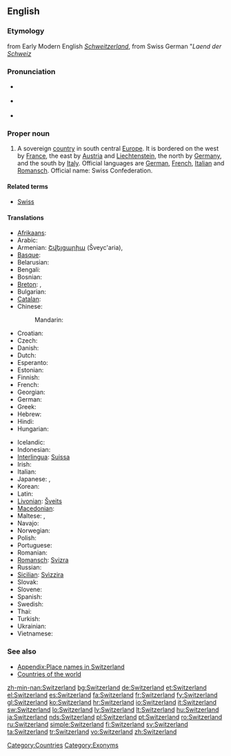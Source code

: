 ==English==

===Etymology===
from Early Modern English ''[[Schweitzerland]]'', from Swiss German "''Laend der [[Schweiz]]''
{{wikipedia}}

===Pronunciation===
* {{a|UK}} {{IPA|/ˈswɪt.səl.ənd/}}
* {{a|US}} {{IPA|/ˈswɪt.sɚ.lənd/}}
* {{audio|en-us-Switzerland.ogg|Audio (US)}}

===Proper noun===
{{en-proper noun}}

# A sovereign [[country]] in south central [[Europe]]. It is bordered on the west by [[France]], the east by [[Austria]] and [[Liechtenstein]], the north by [[Germany]], and the south by [[Italy]]. Official languages are [[German]], [[French]], [[Italian]] and [[Ladin|Romansch]]. Official name: Swiss Confederation.

====Related terms====
* [[Swiss]]

====Translations====
{{trans-top|sovereign country}}
* [[Afrikaans]]: {{t-|af|Switserland|xs=Afrikaans}}
* Arabic: {{t|ar|سويسرا|f|tr=suwísra|sc=Arab}}
* Armenian: [[Շվեյցարիա]] (Šveyc'aria), {{t|hy|Շվեյցարիա|tr=Šveyc'aria|sc=Armn}}
* [[Basque]]: {{t|eu|Suitza|xs=Basque}}
* Belarusian: {{t|be|Швейцарыя|f|tr=Švejcáryja|sc=Cyrl}}
* Bengali: {{t|bn|সুইজারল্যান্ড|tr=su'ijārlyānḍ|sc=Beng}}
* Bosnian: {{t-|bs|Švicarska|f}}
* [[Breton]]: {{t-|br|Suis|xs=Breton}}, {{t|br|Bro-Suis|xs=Breton}}
* Bulgarian: {{t|bg|Швейцария|f|tr=Švejcárija|sc=Cyrl}}
* [[Catalan]]: {{t|ca|Suïssa|f}}
* Chinese:
*: Mandarin: {{t|zh|瑞士|tr=Ruìshì|sc=Hani}}
* Croatian: {{t+|hr|Švicarska|f|alt=Švȉcarskā}}
* Czech: {{t+|cs|Švýcarsko|n}}
* Danish: {{t+|da|Schweiz}}
* Dutch: {{t+|nl|Zwitserland}}
* Esperanto: {{t-|eo|Svislando|xs=Esperanto}}
* Estonian: {{t+|et|Šveits}}
* Finnish: {{t+|fi|Sveitsi}}
* French: {{t+|fr|Suisse}}
* Georgian: {{t|ka|შვეიცარია|tr=šveic'aria|sc=Geor}}
* German: {{t+|de|Schweiz|f}}
* Greek: {{t+|el|Ελβετία|f|tr=Elvetía}}
* Hebrew: {{t|he|שווייץ|tr=shváyitz}} {{f}}
* Hindi: {{t|hi|स्विट्ज़रलैण्ड|tr=sviṭzarlaiṇḍ|sc=Deva}}
* Hungarian: {{t+|hu|Svájc}}
{{trans-mid}}
* Icelandic: {{t+|is|Sviss|f}}
* Indonesian: {{t|id|Swis|xs=Indonesian}}
* [[Interlingua]]: [[Suissa]]
* Irish: {{t|ga|an Eilvéis|f|xs=Irish}}
* Italian: {{t+|it|Svizzera|f}}
* Japanese: {{t|ja|スイス|tr=Suisu|sc=Jpan}}, {{qualifier|obsolete}} {{t|ja|瑞西|sc=Jpan}}
* Korean: {{t|ko|스위스|tr=Seuwiseu|sc=Kore}}
* Latin: {{t-|la|Helvetia|f|alt=Helvētia}}
* [[Livonian]]: [[Šveits]]
* [[Macedonian]]: {{t|mk|Швајцарија|f|tr=Švajcarija|sc=Cyrl}}
* Maltese: {{t-|mt|Svizzera|xs=Maltese}}, {{t-|mt|l-Isvizzera|xs=Maltese}}
* Navajo: {{tø|nv|Swis bikéyah}}
* Norwegian: {{t+|no|Sveits}}
* Polish: {{t+|pl|Szwajcaria|f}}
* Portuguese: {{t+|pt|Suíça|f}}
* Romanian: {{t+|ro|Elveţia|f}}
* [[Romansch]]: [[Svizra]] {{f}}
* Russian: {{t+|ru|Швейцария|f|tr=Švejcárija}}
* [[Sicilian]]: [[Svìzzira]] {{f}}
* Slovak: {{t|sk|Švajčiarsko}}
* Slovene: {{t+|sl|Švica|f}}
* Spanish: {{t+|es|Suiza|f}}
* Swedish: {{t+|sv|Schweiz}}
* Thai: {{t|th|วิตเซอร์แลนด์|tr=wítserlaen}}
* Turkish: {{t+|tr|İsviçre}}
* Ukrainian: {{t|uk|Швейцарія|f|tr=Švejcárija|sc=Cyrl}}
* Vietnamese: {{t-|vi|Thụy Sĩ|xs=Vietnamese}}
{{trans-bottom}}

===See also===
* [[Appendix:Place names in Switzerland]]
* [[Appendix:Countries of the world|Countries of the world]]

[[Category:Countries]]
[[Category:Exonyms]]

[[zh-min-nan:Switzerland]]
[[bg:Switzerland]]
[[de:Switzerland]]
[[et:Switzerland]]
[[el:Switzerland]]
[[es:Switzerland]]
[[fa:Switzerland]]
[[fr:Switzerland]]
[[fy:Switzerland]]
[[gl:Switzerland]]
[[ko:Switzerland]]
[[hr:Switzerland]]
[[io:Switzerland]]
[[it:Switzerland]]
[[sw:Switzerland]]
[[lo:Switzerland]]
[[lv:Switzerland]]
[[lt:Switzerland]]
[[hu:Switzerland]]
[[ja:Switzerland]]
[[nds:Switzerland]]
[[pl:Switzerland]]
[[pt:Switzerland]]
[[ro:Switzerland]]
[[ru:Switzerland]]
[[simple:Switzerland]]
[[fi:Switzerland]]
[[sv:Switzerland]]
[[ta:Switzerland]]
[[tr:Switzerland]]
[[vo:Switzerland]]
[[zh:Switzerland]]
